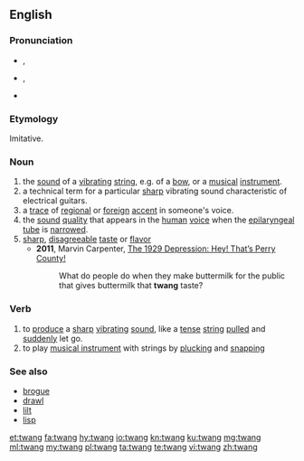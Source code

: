 ==English==

===Pronunciation===
* {{enPR|twăng}}, {{IPA|/twæŋ/|lang=en}}
* {{context|also|lang=en}} {{a|US}} {{enPR|twāng}}, {{IPA|/tweɪŋ/|lang=en}}
* {{rhymes|æŋ|lang=en}}

===Etymology===
Imitative.

===Noun===
{{en-noun}}

# the [[sound]] of a [[vibrate|vibrating]] [[string]], e.g. of a [[bow]], or a [[music]]al [[instrument]].
# a technical term for a particular [[sharp]] vibrating sound characteristic of electrical guitars.
# a [[trace]] of [[regional]] or [[foreign]] [[accent]] in someone's voice.
# the [[sound]] [[quality]] that appears in the [[human]] [[voice]] when the [[epilaryngeal]] [[tube]] is [[narrow]]ed.
# [[sharp]], [[disagreeable]] [[taste]] or [[flavor]]
#* '''2011''', Marvin Carpenter, [https://books.google.com/books?id=QdMepOkuWgIC&pg=PA2&dq=twang+taste&hl=en&sa=X&ved=0CCIQ6AEwATgKahUKEwi5266Ng8DHAhUPK4gKHU7pDQU#v=onepage&q=twang%20taste&f=false The 1929 Depression: Hey! That’s Perry County!]
#*: What do people do when they make buttermilk for the public that gives buttermilk that '''twang''' taste?

===Verb===
{{en-verb}}

# to [[produce]] a [[sharp]] [[vibrating]] [[sound]], like a [[tense]] [[string]] [[pull]]ed and [[sudden]]ly let go.
# to play [[musical instrument]] with strings by [[pluck]]ing and [[snap]]ping

===See also===
* [[brogue]]
* [[drawl]]
* [[lilt]]
* [[lisp]]

[[et:twang]]
[[fa:twang]]
[[hy:twang]]
[[io:twang]]
[[kn:twang]]
[[ku:twang]]
[[mg:twang]]
[[ml:twang]]
[[my:twang]]
[[pl:twang]]
[[ta:twang]]
[[te:twang]]
[[vi:twang]]
[[zh:twang]]